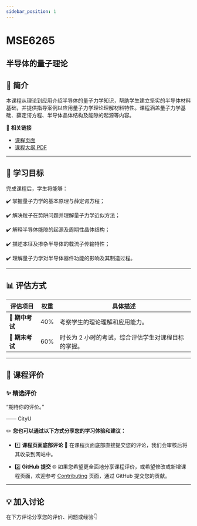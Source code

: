 ```yaml
---
sidebar_position: 1
---
```


# MSE6265
## 半导体的量子理论

## **📘 简介**
本课程从理论到应用介绍半导体的量子力学知识，帮助学生建立坚实的半导体材料基础，并提供指导案例以应用量子力学理论理解材料特性。课程涵盖量子力学基础、薛定谔方程、半导体晶体结构及能隙的起源等内容。

🔗 **相关链接**
- [课程页面](https://www.cityu.edu.hk/catalogue/pg/202425/course/MSE6265.htm)
- [课程大纲 PDF](https://www.cityu.edu.hk/catalogue/pg/202425/course/MSE6265.pdf)

---

## **🎯 学习目标**

完成课程后，学生将能够：

✔️ 掌握量子力学的基本原理与薛定谔方程；

✔️ 解决粒子在势阱问题并理解量子力学近似方法；

✔️ 解释半导体能隙的起源及周期性晶体结构；

✔️ 描述本征及掺杂半导体的载流子传输特性；

✔️ 理解量子力学对半导体器件功能的影响及其制造过程。

---

## **📊 评估方式**

| **评估项目**          | **权重** | **具体描述**                                                                                       |
|----------------------|---------|---------------------------------------------------------------------------------------------------|
| **📖 期中考试**        | 40%     | 考察学生的理论理解和应用能力。                                                                    |
| **📖 期末考试**        | 60%     | 时长为 2 小时的考试，综合评估学生对课程目标的掌握。                                                |

---

## **💬 课程评价**

### ✨ **精选评价**
<div className={commentStyles.commentBox}>
    <p className={commentStyles.commentText}>
        “期待你的评价。”
    </p>
    <p className={commentStyles.commentAuthor}>—— CityU</p>
</div>

✏️ **您也可以通过以下方式分享您的学习体验和建议：**

- 1️⃣ **课程页面底部评论**
💬 在课程页面底部直接提交您的评论，我们会审核后将其收录到网站中。

- 2️⃣ **GitHub 提交**
🌐 如果您希望更全面地分享课程评价，或希望修改或新增课程页面，欢迎参考 [Contributing](/contributing) 页面，通过 GitHub 提交您的贡献。

---

## **💡 加入讨论**

在下方评论分享您的评价、问题或经验👇
<Utterances />